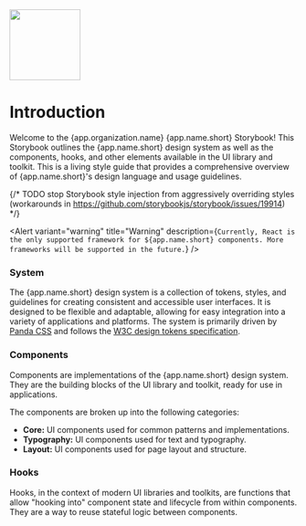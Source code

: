 

<Meta title="Introduction" />

<Flex direction="column" alignItems="center" gap={4}>

<img src="/svg/logo.svg" width="124px" />

# Introduction

</Flex>

Welcome to the {app.organization.name} {app.name.short} Storybook! This Storybook outlines the {app.name.short} design system as well as the components, hooks, and other elements available in the UI library and toolkit. This is a living style guide that provides a comprehensive overview of {app.name.short}'s design language and usage guidelines.

{/* TODO stop Storybook style injection from aggressively overriding styles (workarounds in https://github.com/storybookjs/storybook/issues/19914) */}

<Alert
  variant="warning"
  title="Warning"
  description={`Currently, React is the only supported framework for ${app.name.short} components. More frameworks will be supported in the future.`}
/>

### System

The {app.name.short} design system is a collection of tokens, styles, and guidelines for creating consistent and accessible user interfaces. It is designed to be flexible and adaptable, allowing for easy integration into a variety of applications and platforms. The system is primarily driven by [Panda CSS](https://panda-css.com/) and follows the [W3C design tokens specification](https://design-tokens.github.io/community-group/format/).

### Components

Components are implementations of the {app.name.short} design system. They are the building blocks of the UI library and toolkit, ready for use in applications.

The components are broken up into the following categories:

- **Core:** UI components used for common patterns and implementations.
- **Typography:** UI components used for text and typography.
- **Layout:** UI components used for page layout and structure.

### Hooks

Hooks, in the context of modern UI libraries and toolkits, are functions that allow "hooking into" component state and lifecycle from within components. They are a way to reuse stateful logic between components.
